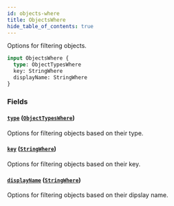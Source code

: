```yaml
---
id: objects-where
title: ObjectsWhere
hide_table_of_contents: true
---
```



Options for filtering objects.

```graphql
input ObjectsWhere {
  type: ObjectTypesWhere
  key: StringWhere
  displayName: StringWhere
}
```


### Fields

#### [`type`](#) ([`ObjectTypesWhere`](/docs/directory-api-reference/schema/inputs/object-types-where))

Options for filtering objects based on their type.


#### [`key`](#) ([`StringWhere`](/docs/directory-api-reference/schema/inputs/string-where))

Options for filtering objects based on their key.


#### [`displayName`](#) ([`StringWhere`](/docs/directory-api-reference/schema/inputs/string-where))

Options for filtering objects based on their dipslay name.





